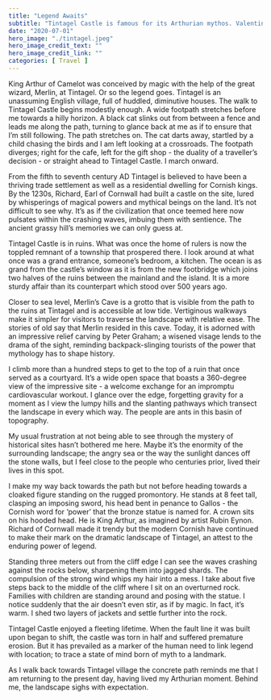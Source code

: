 ```yaml
---
title: "Legend Awaits"
subtitle: "Tintagel Castle is famous for its Arthurian mythos. Valentina Carrizo explores Cornish folklore at its birthplace." 
date: "2020-07-01"
hero_image: "./tintagel.jpeg"
hero_image_credit_text: ""
hero_image_credit_link: ""
categories: [ Travel ]
---
```


King Arthur of Camelot was conceived by magic with the help of the great wizard, Merlin, at Tintagel. Or so the legend goes.
Tintagel is an unassuming English village, full of huddled, diminutive houses. The walk to Tintagel Castle begins modestly enough. A wide footpath stretches before me towards a hilly horizon. A black cat slinks out from between a fence and leads me along the path, turning to glance back at me as if to ensure that I’m still following. The path stretches on. The cat darts away, startled by a child chasing the birds and I am left looking at a crossroads. The footpath diverges; right for the cafe, left for the gift shop - the duality of a traveller’s decision - or straight ahead to Tintagel Castle. I march onward.

From the fifth to seventh century AD Tintagel is believed to have been a thriving trade settlement as well as a residential dwelling for Cornish kings. By the 1230s, Richard, Earl of Cornwall had built a castle on the site, lured by whisperings of magical powers and mythical beings on the land. It’s not difficult to see why. It’s as if the civilization that once teemed here now pulsates within the crashing waves, imbuing them with sentience. The ancient grassy hill’s memories we can only guess at.

Tintagel Castle is in ruins. What was once the home of rulers is now the toppled remnant of a township that prospered there. I look around at what once was a grand entrance, someone’s bedroom, a kitchen. The ocean is as grand from the castle’s window as it is from the new footbridge which joins two halves of the ruins between the mainland and the island. It is a more sturdy affair than its counterpart which stood over 500 years ago.

Closer to sea level, Merlin’s Cave is a grotto that is visible from the path to the ruins at Tintagel and is accessible at low tide. Vertiginous walkways make it simpler for visitors to traverse the landscape with relative ease. The stories of old say that Merlin resided in this cave. Today, it is adorned with an impressive relief carving by Peter Graham; a wisened visage lends to the drama of the sight, reminding backpack-slinging tourists of the power that mythology has to shape history.

I climb more than a hundred steps to get to the top of a ruin that once served as a courtyard. It’s a wide open space that boasts a 360-degree view of the impressive site - a welcome exchange for an impromptu cardiovascular workout. I glance over the edge, forgetting gravity for a moment as I view the lumpy hills and the slanting pathways which transect the landscape in every which way. The people are ants in this basin of topography.

My usual frustration at not being able to see through the mystery of historical sites hasn’t bothered me here. Maybe it’s the enormity of the surrounding landscape; the angry sea or the way the sunlight dances off the stone walls, but I feel close to the people who centuries prior, lived their lives in this spot.

I make my way back towards the path but not before heading towards a cloaked figure standing on the rugged promontory. He stands at 8 feet tall, clasping an imposing sword, his head bent in penance to Gallos - the Cornish word for ‘power’ that the bronze statue is named for. A crown sits on his hooded head. He is King Arthur, as imagined by artist Rubin Eynon. Richard of Cornwall made it trendy but the modern Cornish have continued to make their mark on the dramatic landscape of Tintagel, an attest to the enduring power of legend.

Standing three meters out from the cliff edge I can see the waves crashing against the rocks below, sharpening them into jagged shards. The compulsion of the strong wind whips my hair into a mess. I take about five steps back to the middle of the cliff where I sit on an overturned rock. Families with children are standing around and posing with the statue. I notice suddenly that the air doesn’t even stir, as if by magic. In fact, it’s warm. I shed two layers of jackets and settle further into the rock.

Tintagel Castle enjoyed a fleeting lifetime. When the fault line it was built upon began to shift, the castle was torn in half and suffered premature erosion. But it has prevailed as a marker of the human need to link legend with location; to trace a state of mind born of myth to a landmark.

As I walk back towards Tintagel village the concrete path reminds me that I am returning to the present day, having lived my Arthurian moment. Behind me, the landscape sighs with expectation.